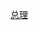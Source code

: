 {{Navbox
|name = 阿尔及利亚总理
|title = [[阿尔及利亚总理]] 
|listclass = hlist
|state = {{{state<includeonly>|collapsed</includeonly>}}}
|image = [[Image:Flag of Algeria.svg|50px|border|阿爾及利亞國旗]]
|titlestyle = background:#b0c4de<!--LightSteelBlue-->;
|list1 = [[艾哈邁德·本·貝拉|本·貝拉]]{{to}}''1963–79不設總理''{{to}}[[穆罕默德·本·艾哈迈德·阿卜杜勒·加尼|阿卜杜勒·加尼]]{{to}}[[阿卜杜勒-哈米德·卜拉希米|卜拉希米]]{{to}}[[卡斯迪·梅巴赫|梅巴赫]]{{to}}[[穆卢德·哈姆鲁什|哈姆鲁什]]{{to}}[[西德·艾哈迈德·加扎利|加扎利]]{{to}}[[贝莱德·阿卜杜勒-萨拉姆|阿卜杜勒-萨拉姆]]{{to}}[[雷德哈·马利克|马利克]]{{to}}[[穆克达德·西菲|西菲]]{{to}}[[艾哈迈德·乌叶海亚|乌叶海亚]]{{to}}[[斯迈尔·哈姆达尼|哈姆达尼]]{{to}}[[艾哈迈德·本毕图尔|本毕图尔]]{{to}}[[阿里·本·弗利斯|本·弗利斯]]{{to}}[[艾哈迈德·乌叶海亚|乌叶海亚]]{{to}}[[阿卜杜勒-阿齐兹·贝勒卡迪姆|贝勒卡迪姆]]{{to}}[[艾哈迈德·乌叶海亚|乌叶海亚]]{{to}}[[阿卜杜勒-马利克·塞拉勒|塞拉勒]]{{to}}[[阿卜杜勒-马吉德·特本|塔布纳]]{{to}}[[艾哈迈德·乌叶海亚|乌叶海亚]]{{to}}[[努爾丁·貝多伊|貝多伊]]{{to}}''{{le|萨布里·博卡德姆|Sabri Boukadoum|博卡德姆}}''{{to}}{{tsl|en|Abdelaziz Djerad|阿卜杜勒-阿齐兹·杰拉德|杰拉德}}{{to}}[[艾曼·本·阿卜杜勒-拉赫曼|阿卜杜勒-拉赫曼]]
}}
<noinclude>
{{collapsible option}}
[[Category:阿尔及利亚政治人物模板|总理]]
[[Category:阿尔及利亚总理| ]]
</noinclude>